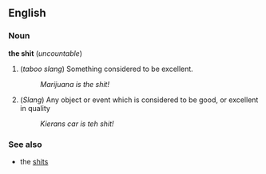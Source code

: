 ==English==
===Noun===
'''the shit''' (''uncountable'')

#(''taboo slang'') Something considered to be excellent.
#:''Marijuana is the shit!''
#(''Slang'') Any object or event which is considered to be good, or excellent in quality
#:''Kierans car is teh shit!''

===See also===
*the [[shits]]